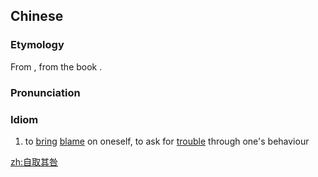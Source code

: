 ==Chinese==
{{zh-forms}}

===Etymology===
From {{l|zh|天予弗取，自取其咎}}, from the book {{w|Shiji}}.

===Pronunciation===
{{zh-pron
|m=zìqǔqíjiù
|cat=id
}}

===Idiom===
{{zh-idiom}}

# to [[bring]] [[blame]] on oneself, to ask for [[trouble]] through one's behaviour

[[zh:自取其咎]]